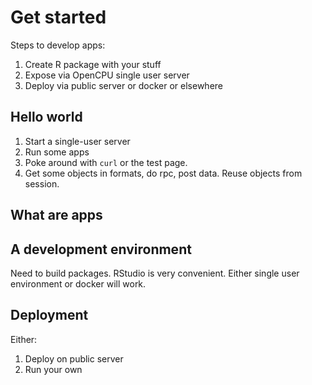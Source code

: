 # Get started

Steps to develop apps:

 1. Create R package with your stuff
 2. Expose via OpenCPU single user server
 3. Deploy via public server or docker or elsewhere


## Hello world

 1. Start a single-user server
 2. Run some apps
 3. Poke around with `curl` or the test page.
 4. Get some objects in formats, do rpc, post data. Reuse objects from session.

## What are apps

## A development environment

Need to build packages. RStudio is very convenient. Either single user environment or docker will work.

## Deployment

Either:

 1. Deploy on public server
 2. Run your own 
